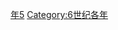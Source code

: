 {{Catnav|頁面分類|历史|歷史時代|年|6世纪各年}}

{{catmore}}
{{Commons category|575}}

[[Category:570年代|年5]]
[[Category:6世纪各年|Category:6世纪各年]]